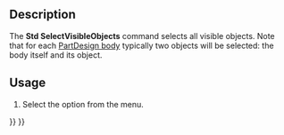 <languages/>

{{Docnav
|[[Std_HideSelection|HideSelection]]
|[[Std_ToggleObjects|ToggleObjects]]
|[[Std_View_Menu|Std View Menu]]
|IconL=Std_HideSelection.svg
|IconR=Std_ToggleObjects.svg
|IconC=Freecad.svg
}}

{{GuiCommand
|Name=Std SelectVisibleObjects
|MenuLocation=View → Visibility → Select Visible Objects
|Workbenches=All
}}

==Description==

The '''Std SelectVisibleObjects''' command selects all visible objects. Note that for each [[PartDesign_Body|PartDesign body]] typically two objects will be selected: the body itself and its {{PropertyData|Tip}} object. 

==Usage==

# Select the {{MenuCommand|View → Visibility → [[Image:Std_SelectVisibleObjects.svg|16px]] Select Visible Objects}} option from the menu.


{{Docnav
|[[Std_HideSelection|HideSelection]]
|[[Std_ToggleObjects|ToggleObjects]]
|[[Std_View_Menu|Std View Menu]]
|IconL=Std_HideSelection.svg
|IconR=Std_ToggleObjects.svg
|IconC=Freecad.svg
}}

{{Std_Base_navi{{#translation:}}}}
{{Userdocnavi{{#translation:}}}}